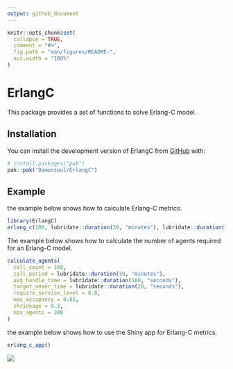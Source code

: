 ```yaml
---
output: github_document
---
```



```r
knitr::opts_chunk$set(
  collapse = TRUE,
  comment = "#>",
  fig.path = "man/figures/README-",
  out.width = "100%"
)
```

# ErlangC



This package provides a set of functions to solve Erlang-C model.

## Installation

You can install the development version of ErlangC from [GitHub](https://github.com/) with:

``` r
# install.packages("pak")
pak::pak("Damonsoul/ErlangC")
```

## Example

the example below shows how to calculate Erlang-C metrics.

```r
library(ErlangC)
erlang_c(100, lubridate::duration(30, "minutes"), lubridate::duration(180, "seconds"), lubridate::duration(20, "seconds"), 14)
```

The example below shows how to calculate the number of agents required for an Erlang-C model.

```r
calculate_agents(
  call_count = 100,
  call_period = lubridate::duration(30, "minutes"),
  avg_handle_time = lubridate::duration(180, "seconds"),
  target_anser_time = lubridate::duration(20, "seconds"),
  require_service_level = 0.8,
  max_occupancy = 0.85,
  shrinkage = 0.3,
  max_agents = 200
)
```

the example below shows how to use the Shiny app for Erlang-C metrics.

```r
erlang_c_app()
```

![](./man/figures/README-ShinyApp.jpg)
